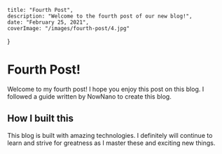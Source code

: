 
    title: "Fourth Post",
    description: "Welcome to the fourth post of our new blog!",
    date: "February 25, 2021",
    coverImage: "/images/fourth-post/4.jpg"
}


# Fourth Post!

Welcome to my fourth post! I hope you enjoy this post on this blog. I followed a guide written by NowNano to create this blog.

## How I built this

This blog is built with amazing technologies. I definitely will continue to learn and strive for greatness as I master these and exciting new things.


